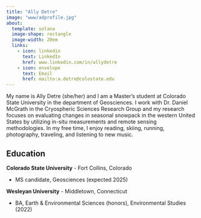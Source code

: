 ```yaml
---
title: "Ally Detre"
image: "www/adprofile.jpg"
about: 
  template: solana
  image-shape: rectangle
  image-width: 20em
  links: 
    - icon: linkedin
      text: LinkedIn
      href: www.linkedin.com/in/allydetre
    - icon: envelope
      text: Email
      href: mailto:a.detre@colostate.edu
---
```


My name is Ally Detre (she/her) and I am a Master's student at Colorado State University in the department of Geosciences. I work with Dr. Daniel McGrath in the Cryospheric Sciences Research Group and my research focuses on evaluating changes in seasonal snowpack in the western United States by utilizing in-situ measurements and remote sensing methodologies. In my free time, I enjoy reading, skiing, running, photography, traveling, and listening to new music.

## Education

**Colorado State University** - Fort Collins, Colorado

-   MS candidate, Geosciences (expected 2025)

**Wesleyan University** - Middletown, Connecticut

-   BA, Earth & Environmental Sciences (honors), Environmental Studies (2022)
